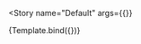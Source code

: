 

<Meta
  title="Components/Dialogs/Edit Assignment"
  decorators={decorators}
/>


<Story
  name="Default"
  args={{}}
>
  {Template.bind({})}
</Story>

